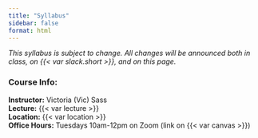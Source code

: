 ```yaml
---
title: "Syllabus"
sidebar: false
format: html
---
```


*This syllabus is subject to change. All changes will be announced both in class, on {{< var slack.short >}}, and on this page.*

### **Course Info:**

**Instructor:** Victoria (Vic) Sass\
**Lecture:** {{< var lecture >}}\
**Location:** {{< var location >}}\
**Office Hours:** Tuesdays 10am-12pm on Zoom (link on {{< var canvas >}})
